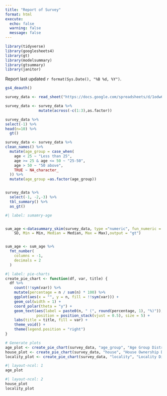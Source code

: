 ```yaml
---
title: "Report of Survey"
format: html
execute: 
  echo: false
  warning: false
  message: false
---
```




```r
library(tidyverse)
library(googlesheets4)
library(gt)
library(modelsummary)
library(gtsummary)
library(janitor)
```

Report last updated `r format(Sys.Date(), "%B %d, %Y")`.

```r
gs4_deauth()

survey_data <- read_sheet("https://docs.google.com/spreadsheets/d/1odw6d_0VTGIuN5c0ja3TJYVK9on1LjV2gAFmsgm6VGc/edit?usp=sharing")

survey_data <- survey_data %>%
               mutate(across(-c(1:3),as.factor)) 

survey_data %>%
select(-1) %>%
head(n=10) %>%
  gt() 
```

```r
survey_data <- survey_data %>%
clean_names() %>%
  mutate(age_group = case_when(
    age < 25 ~ "Less than 25",
    age >= 25 & age <= 50 ~ "25-50",
    age > 50 ~ "50 above",
    TRUE ~ NA_character_
  )) %>%
  mutate(age_group =as.factor(age_group))


survey_data %>%
  select(-1, -2,-3) %>%
  tbl_summary() %>%
  as_gt()
```


```r
#| label: sumamry-age


sum_age <-datasummary_skim(survey_data, type ="numeric", fun_numeric = list(N =N,Unique = NUnique,Mean = Mean, SD =
    SD, Min = Min, Median = Median, Max = Max),output = "gt")


sum_age <- sum_age %>%
  fmt_number(
    columns = -1,
    decimals = 2
  )

```

```r
#| label: pie-charts
create_pie_chart <- function(df, var, title) {
  df %>%
    count(!!sym(var)) %>%
    mutate(percentage = n / sum(n) * 100) %>%
    ggplot(aes(x = "", y = n, fill = !!sym(var))) +
    geom_col(width = 1) +
    coord_polar(theta = "y") +
    geom_text(aes(label = paste0(n, " (", round(percentage, 1), "%)")), 
              position = position_stack(vjust = 0.5), size = 5) +
    labs(title = title, fill = var) +
    theme_void() +
    theme(legend.position = "right")
}

# Generate plots
age_plot <- create_pie_chart(survey_data, "age_group", "Age Group Distribution")
house_plot <- create_pie_chart(survey_data, "house", "House Ownership Distribution")
locality_plot <- create_pie_chart(survey_data, "locality", "Locality Distribution")
```


```r
#| layout-ncol: 1
age_plot
```

```r
#| layout-ncol: 2
house_plot
locality_plot
```

